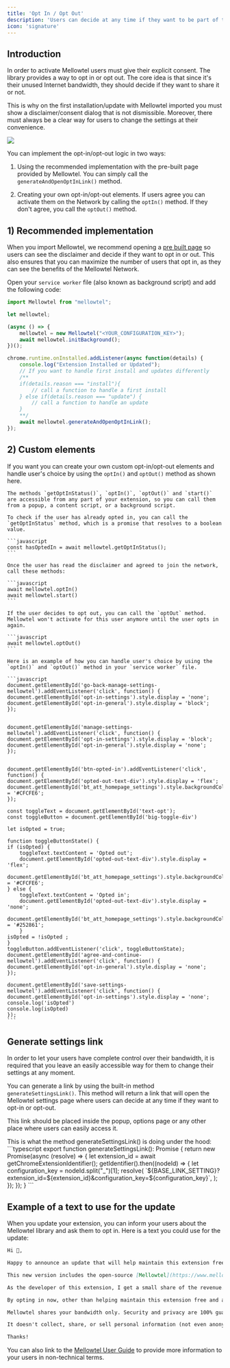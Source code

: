 ```yaml
---
title: 'Opt In / Opt Out'
description: 'Users can decide at any time if they want to be part of the Mellowtel Network or not.'
icon: 'signature'
---
```

## Introduction

In order to activate Mellowtel users must give their explicit consent. The library provides a way to opt in or opt out.
The core idea is that since it's their unused Internet bandwidth, they should decide if they want to share it or not.

This is why on the first installation/update with Mellowtel imported you must show a disclaimer/consent dialog that is not dismissible.
Moreover, there must always be a clear way for users to change the settings at their convenience.

<Frame caption="Disclaimer example">
    <img src="/images/mellowtel_disclaimer.png" />
</Frame>


You can implement the opt-in/opt-out logic in two ways:

1) Using the recommended implementation with the pre-built page provided by Mellowtel. You can simply call the `generateAndOpenOptInLink()` method.

2) Creating your own opt-in/opt-out elements. If users agree you can activate them on the Network by calling the `optIn()` method. If they don't agree, you call the `optOut()` method.


## 1) Recommended implementation

When you import Mellowtel, we recommend opening a [pre built page](https://www.mellow.tel/opt-in/?extension_id=clahhkgkchmgcfmcgaldgicnhnlnfdkf&configuration_key=54584498&debug_mode=true) so users can see the disclaimer and decide if they want to opt in or out.
This also ensures that you can maximize the number of users that opt in, as they can see the benefits of the Mellowtel Network.

Open your `service worker` file (also known as background script) and add the following code:

```javascript
import Mellowtel from "mellowtel";

let mellowtel;

(async () => {
    mellowtel = new Mellowtel("<YOUR_CONFIGURATION_KEY>");
    await mellowtel.initBackground();
})();

chrome.runtime.onInstalled.addListener(async function(details) {
    console.log("Extension Installed or Updated");
    // If you want to handle first install and updates differently
    /**
    if(details.reason === "install"){
        // call a function to handle a first install
    } else if(details.reason === "update") {
        // call a function to handle an update
    }
    **/
    await mellowtel.generateAndOpenOptInLink();
});
```

## 2) Custom elements
If you want you can create your own custom opt-in/opt-out elements and handle user's choice by using the `optIn()` and `optOut()` method as shown here.

<Accordion title="Custom elements implementation">

    The methods `getOptInStatus()`, `optIn()`, `optOut()` and `start()` are accessible from any part of your extension, so you can call them from a popup, a content script, or a background script.

    To check if the user has already opted in, you can call the `getOptInStatus` method, which is a promise that resolves to a boolean value.

    ```javascript
    const hasOptedIn = await mellowtel.getOptInStatus();
    ```

    Once the user has read the disclaimer and agreed to join the network, call these methods:

    ```javascript
    await mellowtel.optIn()
    await mellowtel.start()
    ```

    If the user decides to opt out, you can call the `optOut` method. Mellowtel won't activate for this user anymore until the user opts in again.

    ```javascript
    await mellowtel.optOut()
    ```

    Here is an example of how you can handle user's choice by using the `optIn()` and `optOut()` method in your `service worker` file.

    ```javascript
    document.getElementById('go-back-manage-settings-mellowtel').addEventListener('click', function() {
    document.getElementById('opt-in-settings').style.display = 'none';
    document.getElementById('opt-in-general').style.display = 'block';
    });


    document.getElementById('manage-settings-mellowtel').addEventListener('click', function() {
    document.getElementById('opt-in-settings').style.display = 'block';
    document.getElementById('opt-in-general').style.display = 'none';
    });


    document.getElementById('btn-opted-in').addEventListener('click', function() {
    document.getElementById('opted-out-text-div').style.display = 'flex';
    document.getElementById('bt_att_homepage_settings').style.backgroundColor = '#CFCFE6';
    });

    const toggleText = document.getElementById('text-opt');
    const toggleButton = document.getElementById('big-toggle-div')

    let isOpted = true;

    function toggleButtonState() {
    if (isOpted) {
        toggleText.textContent = 'Opted out';
        document.getElementById('opted-out-text-div').style.display = 'flex';
        document.getElementById('bt_att_homepage_settings').style.backgroundColor = '#CFCFE6';
    } else {
        toggleText.textContent = 'Opted in';
        document.getElementById('opted-out-text-div').style.display = 'none';
        document.getElementById('bt_att_homepage_settings').style.backgroundColor = '#252861';
        }
    isOpted = !isOpted ;
    }
    toggleButton.addEventListener('click', toggleButtonState);
    document.getElementById('agree-and-continue-mellowtel').addEventListener('click', function() {
    document.getElementById('opt-in-general').style.display = 'none';
    });

    document.getElementById('save-settings-mellowtel').addEventListener('click', function() {
    document.getElementById('opt-in-settings').style.display = 'none';
    console.log('isOpted')
    console.log(isOpted)
    });
    ```

</Accordion>

## Generate settings link

In order to let your users have complete control over their bandwidth, it is required that you leave an easily accessible way for them to change their settings at any moment.

You can generate a link by using the built-in method `generateSettingsLink()`.
This method will return a link that will open the Mellowtel settings page where users can decide at any time if they want to opt-in or opt-out.

This link should be placed inside the popup, options page or any other place where users can easily access it.

<Accordion title="generateSettingsLink() code">
    This is what the method generateSettingsLink() is doing under the hood:
```typescript
export function generateSettingsLink(): Promise <string>{
    return new Promise(async (resolve) => {
    let extension_id = await getChromeExtensionIdentifier();
        getIdentifier().then((nodeId) => {
        let configuration_key = nodeId.split("_")[1];
            resolve(
            `${BASE_LINK_SETTING}?extension_id=${extension_id}&configuration_key=${configuration_key}`,
             );
        });
    });
}
```
</Accordion>

## Example of a text to use for the update

When you update your extension, you can inform your users about the Mellowtel library and ask them to opt in.
Here is a text you could use for the update:

```markdown
Hi 👋,

Happy to announce an update that will help maintain this extension free and available to everybody...but it requires an action from you!

This new version includes the open-source [Mellowtel](https://www.mellowtel.com/mellowtel-user-guide/) library. If you opt-in, this library will let you share your unused internet with trusted AI labs & startups who use it to train their models.

As the developer of this extension, I get a small share of the revenue.

By opting in now, other than helping maintain this extension free and available, you will be eligible to be in the beta version and start earning for your unused internet too. In case you change your mind, you can opt out at any time from [INSERT OPTION HERE]

Mellowtel shares your bandwidth only. Security and privacy are 100% guaranteed and the library is open source for everyone to see.

It doesn't collect, share, or sell personal information (not even anonymized data). It’s also highly regulated: Mellowtel keeps communicating with Chrome Web Store regulators to guarantee a safe experience and enforce compliance.

Thanks!
```

You can also link to the [Mellowtel User Guide](https://www.mellowtel.com/mellowtel-user-guide/) to provide more information to your users in non-technical terms.

